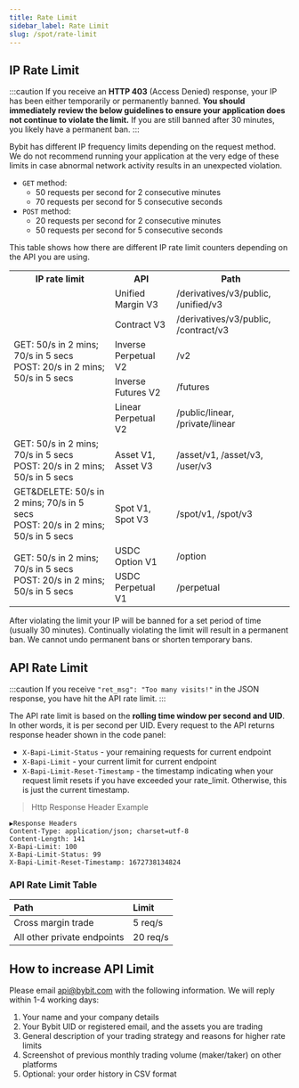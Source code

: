 ```yaml
---
title: Rate Limit
sidebar_label: Rate Limit
slug: /spot/rate-limit
---
```


## IP Rate Limit
:::caution
If you receive an **HTTP 403** (Access Denied) response, your IP has been either temporarily or permanently banned.
**You should immediately review the below guidelines to ensure your application does not continue to violate the limit.**
If you are still banned after 30 minutes, you likely have a permanent ban.
:::

Bybit has different IP frequency limits depending on the request method. We do not recommend running your application
at the very edge of these limits in case abnormal network activity results in an unexpected violation.

* `GET` method:
    * 50 requests per second for 2 consecutive minutes
    * 70 requests per second for 5 consecutive seconds
* `POST` method:
    * 20 requests per second for 2 consecutive minutes
    * 50 requests per second for 5 consecutive seconds

This table shows how there are different IP rate limit counters depending on the API you are using.

<span class="blocky_table">
<table border="0.8">
    <tr>
        <th>IP rate limit</th><th>API</th><th>Path</th>
    </tr>
    <tr>
        <td rowSpan="5">GET: 50/s in 2 mins; 70/s in 5 secs<br/>POST: 20/s in 2 mins; 50/s in 5 secs</td><td>Unified Margin V3</td><td>/derivatives/v3/public, /unified/v3</td>
    </tr>
    <tr>
        <td>Contract V3</td><td>/derivatives/v3/public, /contract/v3</td>
    </tr>
    <tr>
        <td>Inverse Perpetual V2</td><td>/v2</td>
    </tr>
    <tr>
        <td>Inverse Futures V2</td><td>/futures</td>
    </tr>
    <tr>
        <td>Linear Perpetual V2</td><td>/public/linear, /private/linear</td>
    </tr>
    <tr>
        <td>GET: 50/s in 2 mins; 70/s in 5 secs<br/>POST: 20/s in 2 mins; 50/s in 5 secs</td><td>Asset V1, Asset V3</td><td>/asset/v1, /asset/v3, /user/v3</td>
    </tr>
    <tr>
        <td>GET&DELETE: 50/s in 2 mins; 70/s in 5 secs<br/>POST: 20/s in 2 mins; 50/s in 5 secs</td><td>Spot V1, Spot V3</td><td>/spot/v1, /spot/v3</td>
    </tr>
    <tr>
        <td rowSpan="2">GET: 50/s in 2 mins; 70/s in 5 secs<br/>POST: 20/s in 2 mins; 50/s in 5 secs</td><td>USDC Option V1</td><td>/option</td>
    </tr>
    <tr>
        <td>USDC Perpetual V1</td><td>/perpetual</td>
    </tr>
</table>
</span>

After violating the limit your IP will be banned for a set period of time (usually 30 minutes). Continually violating
the limit will result in a permanent ban. We cannot undo permanent bans or shorten temporary bans.

## API Rate Limit
:::caution
If you receive `"ret_msg": "Too many visits!"` in the JSON response, you have hit the API rate limit.
:::

The API rate limit is based on the **rolling time window per second and UID**. In other words, it is per second per UID.
Every request to the API returns response header shown in the code panel:
* `X-Bapi-Limit-Status` - your remaining requests for current endpoint
* `X-Bapi-Limit` - your current limit for current endpoint
* `X-Bapi-Limit-Reset-Timestamp` - the timestamp indicating when your request limit resets if you have exceeded your rate_limit. Otherwise, this is just the current timestamp.

> Http Response Header Example

```http
▶Response Headers
Content-Type: application/json; charset=utf-8
Content-Length: 141
X-Bapi-Limit: 100
X-Bapi-Limit-Status: 99
X-Bapi-Limit-Reset-Timestamp: 1672738134824
```

### API Rate Limit Table
<span class="blocky_table">

|Path |Limit |
|:----|:----|
|Cross margin trade |5 req/s|
|All other private endpoints |20 req/s|

</span>

## How to increase API Limit
Please email api@bybit.com with the following information. We will reply within 1-4 working days:
1. Your name and your company details
2. Your Bybit UID or registered email, and the assets you are trading
3. General description of your trading strategy and reasons for higher rate limits
4. Screenshot of previous monthly trading volume (maker/taker) on other platforms
5. Optional: your order history in CSV format